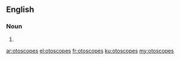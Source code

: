 ==English==

===Noun===
{{head|en|plural}}

# {{plural of|otoscope|lang=en}}

[[ar:otoscopes]]
[[el:otoscopes]]
[[fr:otoscopes]]
[[ku:otoscopes]]
[[my:otoscopes]]